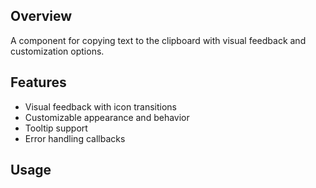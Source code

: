 ## Overview
A component for copying text to the clipboard with visual feedback and customization options.
## Features

- Visual feedback with icon transitions
- Customizable appearance and behavior
- Tooltip support
- Error handling callbacks

## Usage
